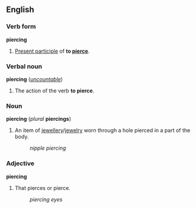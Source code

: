 ==English==
===Verb form===
'''piercing'''

#[[Present participle]] of '''to [[pierce]]'''.

===Verbal noun===
'''piercing''' (''[[uncountable]]'')

#The action of the verb '''to pierce'''.

===Noun===
'''piercing''' (''plural'' '''piercings''')

#An item of [[jewellery]]/[[jewelry]] worn through a hole pierced in a part of the body.
#:''nipple piercing''

===Adjective===
'''piercing'''

#That pierces or pierce.
#:''piercing eyes''